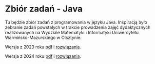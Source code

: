 # Zbiór zadań - Java {.unnumbered}

Tu będzie zbiór zadań z programowania w języku Java. Inspiracją było zebranie zadań powstałych w trakcie prowadzenia zajęć dydaktycznych realizowanych na Wydziale Matematyki i Informatyki Uniwersytetu Warmińsko-Mazurskiego w Olsztynie.

::: {.content-visible when-format="html"}

Wersja z 2023 roku [pdf](/data/zbior2023.pdf) i [rozwiązania](https://github.com/pjastr/java-rozw2023).

Wersja z 2024 roku [pdf](/data/zbior2024.pdf) i [rozwiązania](https://github.com/pjastr/java-rozw2024).

:::